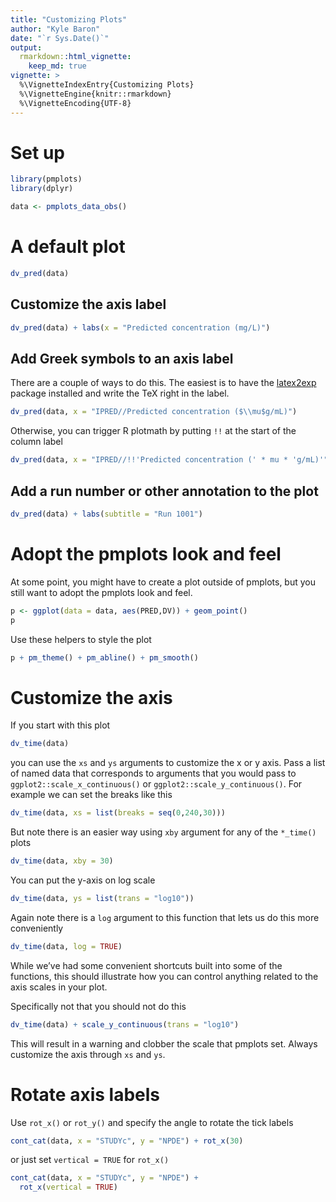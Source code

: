 ```yaml
---
title: "Customizing Plots"
author: "Kyle Baron"
date: "`r Sys.Date()`"
output: 
  rmarkdown::html_vignette: 
    keep_md: true
vignette: >
  %\VignetteIndexEntry{Customizing Plots}
  %\VignetteEngine{knitr::rmarkdown}
  %\VignetteEncoding{UTF-8}
---
```



# Set up
```r
library(pmplots)
library(dplyr)

data <- pmplots_data_obs()
```

# A default plot
```r
dv_pred(data)
```

## Customize the axis label

```r
dv_pred(data) + labs(x = "Predicted concentration (mg/L)")
```

## Add Greek symbols to an axis label

There are a couple of ways to do this.  The easiest is to have the
[latex2exp](https://CRAN.R-project.org/package=latex2exp) package installed and
write the TeX right in the label. 

```r
dv_pred(data, x = "IPRED//Predicted concentration ($\\mu$g/mL)")
```

Otherwise, you can trigger R plotmath by putting `!!` at the 
start of the column label

```r
dv_pred(data, x = "IPRED//!!'Predicted concentration (' * mu * 'g/mL)'")
```

## Add a run number or other annotation to the plot

```r
dv_pred(data) + labs(subtitle = "Run 1001")
```

# Adopt the pmplots look and feel

At some point, you might have to create a plot outside of pmplots, 
but you still want to adopt the pmplots look and feel.  
```r
p <- ggplot(data = data, aes(PRED,DV)) + geom_point()
p
```

Use these helpers to style the plot
```r
p + pm_theme() + pm_abline() + pm_smooth()
```

# Customize the axis 

If you start with this plot 

```r
dv_time(data)
```

you can use the `xs` and `ys` arguments to customize the x or y axis.  Pass 
a list of named data that corresponds to arguments that you would pass to 
`ggplot2::scale_x_continuous()` or `ggplot2::scale_y_continuous()`. For example we can set
the breaks like this

```r
dv_time(data, xs = list(breaks = seq(0,240,30)))
```

But note there is an easier way using `xby` argument for any of the `*_time()` 
plots

```r
dv_time(data, xby = 30)
```

You can put the y-axis on log scale

```r
dv_time(data, ys = list(trans = "log10"))
```

Again note there is a `log` argument to this function that lets us do this 
more conveniently

```r
dv_time(data, log = TRUE)
```

While we've had some convenient shortcuts built into some of the functions, this 
should illustrate how you can control anything related to the axis scales 
in your plot. 

Specifically not that you should not do this
```r
dv_time(data) + scale_y_continuous(trans = "log10")
```

This will result in a warning and clobber the scale that pmplots set. Always
customize the axis through `xs` and `ys`.



# Rotate axis labels

Use `rot_x()` or `rot_y()` and specify the angle to rotate the tick labels

```r
cont_cat(data, x = "STUDYc", y = "NPDE") + rot_x(30)
```


or just set `vertical = TRUE` for `rot_x()`

```r
cont_cat(data, x = "STUDYc", y = "NPDE") + 
  rot_x(vertical = TRUE)
```

